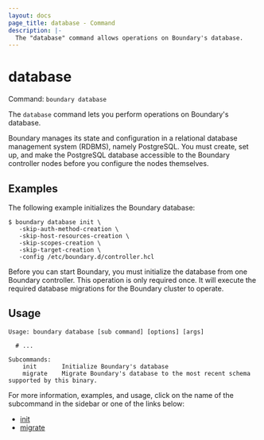 ```yaml
---
layout: docs
page_title: database - Command
description: |-
  The "database" command allows operations on Boundary's database.
---
```


# database

Command: `boundary database`

The `database` command lets you perform operations on Boundary's database.

Boundary manages its state and configuration in a relational database management system (RDBMS), namely PostgreSQL.
You must create, set up, and make the PostgreSQL database accessible to the Boundary controller nodes before you configure the nodes themselves.

## Examples

The following example initializes the Boundary database:

```shell-session
$ boundary database init \
   -skip-auth-method-creation \
   -skip-host-resources-creation \
   -skip-scopes-creation \
   -skip-target-creation \
   -config /etc/boundary.d/controller.hcl
```

Before you can start Boundary, you must initialize the database from one Boundary controller.
This operation is only required once.
It will execute the required database migrations for the Boundary cluster to operate.

## Usage

<CodeBlockConfig hideClipboard>

```shell-session
Usage: boundary database [sub command] [options] [args]

  # ...

Subcommands:
    init       Initialize Boundary's database
    migrate    Migrate Boundary's database to the most recent schema supported by this binary.
```

</CodeBlockConfig>

For more information, examples, and usage, click on the name
of the subcommand in the sidebar or one of the links below:

- [init](/boundary/docs/commands//database/init)
- [migrate](/boundary/docs/commands//database/migrate)
